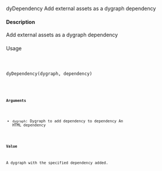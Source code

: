dyDependency Add external assets as a dygraph dependency

#### Description

Add external assets as a dygraph dependency

####
Usage
<pre><code>

dyDependency(dygraph, dependency)

<code><pre>
#### Arguments

* ``dygraph``: Dygraph to add dependency to
dependency An HTML dependency

#### Value

A dygraph with the specified dependency added.
